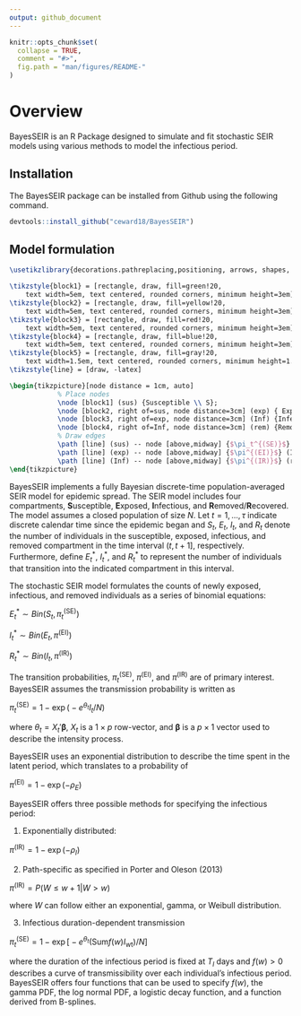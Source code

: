 ```yaml
---
output: github_document
---
```




```r
knitr::opts_chunk$set(
  collapse = TRUE,
  comment = "#>",
  fig.path = "man/figures/README-"
)
```

# Overview

BayesSEIR is an R Package designed to simulate and fit stochastic SEIR models using various methods to model the infectious period.

## Installation

The BayesSEIR package can be installed from Github using the following command.

```r
devtools::install_github("ceward18/BayesSEIR")
```

## Model formulation

```tikz
\usetikzlibrary{decorations.pathreplacing,positioning, arrows, shapes, calc,shapes.multipart}

\tikzstyle{block1} = [rectangle, draw, fill=green!20, 
    text width=5em, text centered, rounded corners, minimum height=3em]
\tikzstyle{block2} = [rectangle, draw, fill=yellow!20, 
    text width=5em, text centered, rounded corners, minimum height=3em]
\tikzstyle{block3} = [rectangle, draw, fill=red!20, 
    text width=5em, text centered, rounded corners, minimum height=3em]
\tikzstyle{block4} = [rectangle, draw, fill=blue!20, 
    text width=5em, text centered, rounded corners, minimum height=3em]
\tikzstyle{block5} = [rectangle, draw, fill=gray!20, 
    text width=1.5em, text centered, rounded corners, minimum height=1.8em]
\tikzstyle{line} = [draw, -latex]

\begin{tikzpicture}[node distance = 1cm, auto]
            % Place nodes
            \node [block1] (sus) {Susceptible \\ S};
            \node [block2, right of=sus, node distance=3cm] (exp) { Exposed \\E};
            \node [block3, right of=exp, node distance=3cm] (Inf) {Infectious \\I};            
            \node [block4, right of=Inf, node distance=3cm] (rem) {Removed \\R};
            % Draw edges
            \path [line] (sus) -- node [above,midway] {$\pi_t^{(SE)}$} (exp);
            \path [line] (exp) -- node [above,midway] {$\pi^{(EI)}$} (Inf);
            \path [line] (Inf) -- node [above,midway] {$\pi^{(IR)}$} (rem);
\end{tikzpicture}
```

BayesSEIR implements a fully Bayesian discrete-time population-averaged SEIR
model for epidemic spread. The SEIR model includes four compartments, **S**usceptible,
**E**xposed, **I**nfectious, and **R**emoved/**R**ecovered. The model assumes
a closed population of size $N$. Let $t = 1, ..., \tau$ indicate discrete 
calendar time since the epidemic began and $S_t$, $E_t$, $I_t$, and $R_t$ denote
the number of individuals in the susceptible, exposed, infectious, and removed 
compartment in the time interval $(t, t+1]$, respectively. Furthermore, define 
$E^*_t$, $I^*_{t}$, and $R^*_{t}$ to represent the  number of individuals that 
transition into the indicated compartment in this interval. 

The stochastic SEIR model formulates the counts of newly exposed, infectious, 
and removed individuals as a series of binomial equations:

$E^*_t \sim Bin\Big(S_t, \pi_t^{(\text{SE})}\Big)$

$I^*_{t} \sim Bin\Big(E_{t}, \pi^{(\text{EI})} \Big)$

$R^*_{t} \sim Bin\Big(I_{t}, \pi^{(\text{IR})} \Big)$

The transition probabilities, $\pi_t^{(\text{SE})}$, $\pi^{(\text{EI})}$, and
$\pi^{(\text{IR})}$ are of primary interest. BayesSEIR assumes the transmission
probability is written as

$\pi_t^{(\text{SE})} = 1 - \exp \Big(-e^{\theta_t} I_t/N\Big)$

where $\theta_t = X_t' \boldsymbol{\beta}$, $X_t$ is a $1 \times p$ row-vector, and $\boldsymbol{\beta}$ is a $p \times 1$ vector used to describe the intensity process.

BayesSEIR uses an exponential distribution to describe the time spent in the 
latent period, which translates to a probability of

$\pi^{(\text{EI})} = 1 - \exp (- \rho_E)$

BayesSEIR offers three possible methods for specifying the infectious period:

1. Exponentially distributed:

$\pi^{(\text{IR})} = 1 - \exp (- \rho_I)$

2. Path-specific as specified in Porter and Oleson (2013)

$\pi^{(\text{IR})} = P(W \leq w + 1 | W > w)$

where $W$ can follow either an exponential, gamma, or Weibull distribution. 

3. Infectious duration-dependent transmission

$\pi_t^{(\text{SE})} = 1 - \exp \Big[-e^{\theta_t} \Big(\text{Sum} f(w) I_{\text{wt}} \Big)/N \Big]$


where the duration of the infectious period is fixed at $T_I$ days and $f(w) > 0$
describes a curve of transmissibility over each individual's infectious period. BayesSEIR
offers four functions that can be used to specify $f(w)$, the gamma PDF, the log
normal PDF, a logistic decay function, and a function derived from B-splines.

